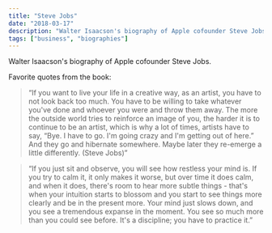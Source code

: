 ```yaml
---
title: "Steve Jobs"
date: "2018-03-17"
description: "Walter Isaacson's biography of Apple cofounder Steve Jobs."
tags: ["business", "biographies"]
---
```


Walter Isaacson's biography of Apple cofounder Steve Jobs.

Favorite quotes from the book:

> “If you want to live your life in a creative way, as an artist, you have to not look back too much. You have to be willing to take whatever you've done and whoever you were and throw them away. The more the outside world tries to reinforce an image of you, the harder it is to continue to be an artist, which is why a lot of times, artists have to say, “Bye. I have to go. I'm going crazy and I'm getting out of here.” And they go and hibernate somewhere. Maybe later they re-emerge a little differently. (Steve Jobs)”

> “If you just sit and observe, you will see how restless your mind is. If you try to calm it, it only makes it worse, but over time it does calm, and when it does, there's room to hear more subtle things - that's when your intuition starts to blossom and you start to see things more clearly and be in the present more. Your mind just slows down, and you see a tremendous expanse in the moment. You see so much more than you could see before. It's a discipline; you have to practice it.”
